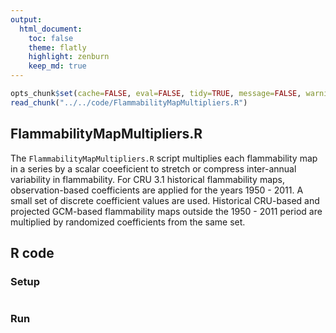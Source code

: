 ```yaml
---
output:
  html_document:
    toc: false
    theme: flatly
    highlight: zenburn
    keep_md: true
---
```


```r
opts_chunk$set(cache=FALSE, eval=FALSE, tidy=TRUE, message=FALSE, warning=FALSE)
read_chunk("../../code/FlammabilityMapMultipliers.R")
```

##
##
## FlammabilityMapMultipliers.R

The `FlammabilityMapMultipliers.R` script multiplies each flammability map in a series by a scalar coeeficient to stretch or compress inter-annual variability in flammability.
For CRU 3.1 historical flammability maps, observation-based coefficients are applied for the years 1950 - 2011.
A small set of discrete coefficient values are used.
Historical CRU-based and projected GCM-based flammability maps outside the 1950 - 2011 period are multiplied by randomized coefficients from the same set.

## R code

### Setup

```r
```

### Run

```r
```
